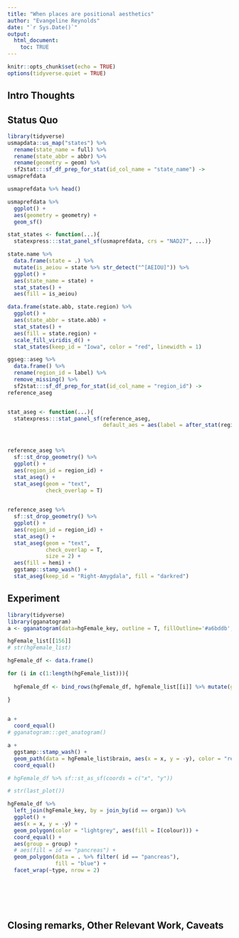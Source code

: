 ```yaml
---
title: "When places are positional aesthetics"
author: "Evangeline Reynolds"
date: "`r Sys.Date()`"
output: 
  html_document:
    toc: TRUE
---
```


```r
knitr::opts_chunk$set(echo = TRUE)
options(tidyverse.quiet = TRUE)
```




## Intro Thoughts


## Status Quo

```r
library(tidyverse)
usmapdata::us_map("states") %>% 
  rename(state_name = full) %>% 
  rename(state_abbr = abbr) %>% 
  rename(geometry = geom) %>% 
  sf2stat:::sf_df_prep_for_stat(id_col_name = "state_name") ->
usmaprefdata

usmaprefdata %>% head()

usmaprefdata %>% 
  ggplot() +
  aes(geometry = geometry) +
  geom_sf()

stat_states <- function(...){
  statexpress:::stat_panel_sf(usmaprefdata, crs = "NAD27", ...)}

state.name %>% 
  data.frame(state = .) %>% 
  mutate(is_aeiou = state %>% str_detect("^[AEIOU]")) %>% 
  ggplot() + 
  aes(state_name = state) + 
  stat_states() + 
  aes(fill = is_aeiou)

data.frame(state.abb, state.region) %>% 
  ggplot() + 
  aes(state_abbr = state.abb) + 
  stat_states() + 
  aes(fill = state.region) + 
  scale_fill_viridis_d() + 
  stat_states(keep_id = "Iowa", color = "red", linewidth = 1)


```

```r
ggseg::aseg %>% 
  data.frame() %>% 
  rename(region_id = label) %>% 
  remove_missing() %>% 
  sf2stat:::sf_df_prep_for_stat(id_col_name = "region_id") ->
reference_aseg


stat_aseg <- function(...){
  statexpress:::stat_panel_sf(reference_aseg, 
                              default_aes = aes(label = after_stat(region_id)), ...)}



reference_aseg %>% 
  sf::st_drop_geometry() %>% 
  ggplot() + 
  aes(region_id = region_id) + 
  stat_aseg() + 
  stat_aseg(geom = "text", 
            check_overlap = T)
  

reference_aseg %>% 
  sf::st_drop_geometry() %>% 
  ggplot() + 
  aes(region_id = region_id) + 
  stat_aseg() + 
  stat_aseg(geom = "text", 
            check_overlap = T,
            size = 2) + 
  aes(fill = hemi) +
  ggstamp::stamp_wash() +
  stat_aseg(keep_id = "Right-Amygdala", fill = "darkred")

```


## Experiment

```r
library(tidyverse)
library(gganatogram)
a <- gganatogram(data=hgFemale_key, outline = T, fillOutline='#a6bddb', organism='human', sex='female', fill="colour") 

hgFemale_list[[156]]
# str(hgFemale_list)

hgFemale_df <- data.frame()

for (i in c(1:length(hgFemale_list))){
  
  hgFemale_df <- bind_rows(hgFemale_df, hgFemale_list[[i]] %>% mutate(group = as.character(group)))

}
  

a +
  coord_equal()
# gganatogram:::get_anatogram()  

a + 
  ggstamp::stamp_wash() +
  geom_path(data = hgFemale_list$brain, aes(x = x, y = -y), color = "red", size = .5, linetype = "dashed") +
  coord_equal()

# hgFemale_df %>% sf::st_as_sf(coords = c("x", "y"))

# str(last_plot())

hgFemale_df %>% 
  left_join(hgFemale_key, by = join_by(id == organ)) %>% 
  ggplot() + 
  aes(x = x, y = -y) + 
  geom_polygon(color = "lightgrey", aes(fill = I(colour))) +
  coord_equal() + 
  aes(group = group) + 
  # aes(fill = id == "pancreas") + 
  geom_polygon(data = . %>% filter( id == "pancreas"),
               fill = "blue") + 
  facet_wrap(~type, nrow = 2)
  
  
  
  

```



```r



```


## Closing remarks, Other Relevant Work, Caveats
